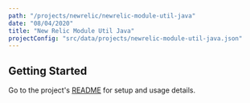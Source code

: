 ```yaml
---
path: "/projects/newrelic/newrelic-module-util-java"
date: "08/04/2020"
title: "New Relic Module Util Java"
projectConfig: "src/data/projects/newrelic-module-util-java.json"
---
```


## Getting Started

Go to the project's [README](https://github.com/newrelic/newrelic-module-util-java#readme) for setup and usage details.

<!--
<div className="responsive-video">
  <iframe width="560" height="315" src="https://www.youtube.com/embed/7wnav6Fu9T0" frameborder="0" allow="accelerometer; autoplay; encrypted-media; gyroscope; picture-in-picture" allowfullscreen></iframe>
</div>
<Link to="/cta">Install</Link>
## [Optional] Features
### [Optional] Feature 1
### [Optional] Feature 2
## [Required] Getting Started
### [Optional] Code example highlighting an extension or customization point
This is how you extend AWS Lambda OpenTracing Java SDK in following way.
```js
import React, { useState } from 'react';
import PropTypes from 'prop-types';
// I'm a comment;
const aMadeUpFunction = () => {
if (myArray.length !== 100) {
  myArray.map((item, i) => item * i);
} else {
  return null
}
};
```
### [Optional] More details about the project
## [Optional] What people are saying
Praesent commodo cursus magna, vel scelerisque nisl consectetur et.
Maecenas faucibus mollis interdum. Lorem ipsum dolor sit amet,
consectetur adipiscing elit.
> [name="Leslie Webb"] Vitae enim egestas egestas at gravida arcu, amet in. Facilisis at
massa amet, aliquet dui semper. Sit placerat sed et ornare faucibus
egestas sit nisl, diam.
> [name="Bildad the Shuhite"] Aenean eu leo quam. Pellentesque ornare sem lacinia quam venenatis
vestibulum. Maecenas faucibus mollis interdum. Maecenas sed diam
eget risus varius blandit sit amet non magna.
-->

